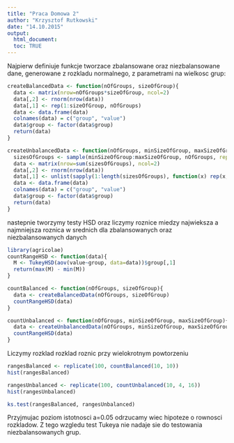 ```yaml
---
title: "Praca Domowa 2"
author: "Krzysztof Rutkowski"
date: "14.10.2015"
output: 
  html_document:
  toc: TRUE
---
```


Najpierw definiuje funkcje tworzace zbalansowane oraz niezbalansowane dane,
generowane z rozkladu normalnego, z parametrami na wielkosc grup:
```r
createBalancedData <- function(nOfGroups, sizeOfGroup){
  data <- matrix(nrow=nOfGroups*sizeOfGroup, ncol=2)
  data[,2] <- rnorm(nrow(data))
  data[,1] <- rep(1:sizeOfGroup, nOfGroups)
  data <- data.frame(data)
  colnames(data) = c("group", "value")
  data$group <- factor(data$group)
  return(data)
}

createUnbalancedData <- function(nOfGroups, minSizeOfGroup, maxSizeOfGroup){
  sizesOfGroups <- sample(minSizeOfGroup:maxSizeOfGroup, nOfGroups, replace = TRUE)
  data <- matrix(nrow=sum(sizesOfGroups), ncol=2)
  data[,2] <- rnorm(nrow(data))
  data[,1] <- unlist(sapply(1:length(sizesOfGroups), function(x) rep(x, sizesOfGroups[x])))
  data <- data.frame(data)
  colnames(data) = c("group", "value")
  data$group <- factor(data$group)
  return(data)
}
```
nastepnie tworzymy testy HSD oraz liczymy roznice 
miedzy najwieksza a najmniejsza roznica w srednich
dla zbalansowanych oraz niezbalansowanych danych
```r
library(agricolae)
countRangeHSD <- function(data){
  M <- TukeyHSD(aov(value~group, data=data))$group[,1]
  return(max(M) - min(M))
}

countBalanced <- function(nOfGroups, sizeOfGroup){
  data <- createBalancedData(nOfGroups, sizeOfGroup)
  countRangeHSD(data)
}

countUnbalanced <- function(nOfGroups, minSizeOfGroup, maxSizeOfGroup){
  data <- createUnbalancedData(nOfGroups, minSizeOfGroup, maxSizeOfGroup)
  countRangeHSD(data)
}
```

Liczymy rozklad rozklad roznic przy wielokrotnym powtorzeniu
```r
rangesBalanced <- replicate(100, countBalanced(10, 10))
hist(rangesBalanced)

rangesUnbalanced <- replicate(100, countUnbalanced(10, 4, 16))
hist(rangesUnbalanced)

ks.test(rangesBalanced, rangesUnbalanced)
```
Przyjmujac poziom istotnosci a=0.05 odrzucamy wiec hipoteze o rownosci rozkladow.
Z tego wzgledu test Tukeya nie nadaje sie do testowania niezbalansowanych grup.
